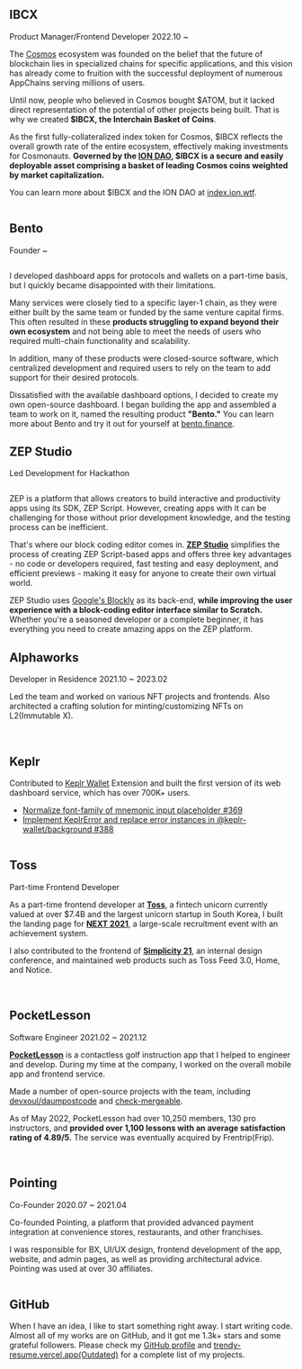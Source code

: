 ## IBCX

<Position>Product Manager/Frontend Developer 2022.10 ~</Position>

The [Cosmos](https://cosmos.network) ecosystem was founded on the belief that the future of blockchain lies in specialized chains for specific applications,
and this vision has already come to fruition with the successful deployment of numerous AppChains serving millions of users.

Until now, people who believed in Cosmos bought \$ATOM, but it lacked direct representation of the potential of other projects being built.
That is why we created **\$IBCX, the Interchain Basket of Coins**.

As the first fully-collateralized index token for Cosmos, \$IBCX reflects the overall growth rate of the entire ecosystem,
effectively making investments for Cosmonauts.
**Governed by the [ION DAO](https://ion.wtf), \$IBCX is a secure and easily deployable asset comprising a basket of leading Cosmos coins weighted by market capitalization.**

You can learn more about $IBCX and the ION DAO at [index.ion.wtf](https://index.ion.wtf).

<Image alt="" src="/assets/about/ibcx-1.jpg" />

## Bento

<Position>Founder ~</Position>

<Image alt="" src="/assets/about/bento.png" />

I developed dashboard apps for protocols and wallets on a part-time basis, but I quickly became disappointed with their limitations.

Many services were closely tied to a specific layer-1 chain, as they were either built by the same team or funded by the same venture capital firms.
This often resulted in these **products struggling to expand beyond their own ecosystem**
and not being able to meet the needs of users who required multi-chain functionality and scalability.

In addition, many of these products were closed-source software,
which centralized development and required users to rely on the team to add support for their desired protocols.

Dissatisfied with the available dashboard options, I decided to create my own open-source dashboard.
I began building the app and assembled a team to work on it, named the resulting product **"Bento."**
You can learn more about Bento and try it out for yourself at [bento.finance](https://www.bento.finance).

<Trophy contest="Klaymakers22" award="The Fi+ Track 2nd Place" />

<Trophy contest="Klaymakers22" award="The Ground X Challenge Winner" />

## ZEP Studio

<Position>Led Development for Hackathon</Position>

<Image alt="" src="/assets/about/zep-studio.png" />

ZEP is a platform that allows creators to build interactive and productivity apps using its SDK, ZEP Script.
However, creating apps with it can be challenging for those without prior development knowledge, and the testing process can be inefficient.

That's where our block coding editor comes in.
**[ZEP Studio](https://www.behance.net/gallery/150851977/ZEP-STUDIO-Block-Coding-Editor)** simplifies the process of creating ZEP Script-based apps and offers three key advantages - no code or developers required,
fast testing and easy deployment, and efficient previews - making it easy for anyone to create their own virtual world.

ZEP Studio uses [Google's Blockly](https://github.com/google/blockly) as its back-end, **while improving the user experience with a block-coding editor interface similar to Scratch.**
Whether you're a seasoned developer or a complete beginner, it has everything you need to create amazing apps on the ZEP platform.

<Trophy contest="JUNCTION ASIA" award="ZEP Track 2nd Place" />

## Alphaworks

<Position>Developer in Residence 2021.10 ~ 2023.02</Position>

Led the team and worked on various NFT projects and frontends. Also architected a crafting solution for minting/customizing NFTs on L2(Immutable X).

<Image alt="" src="/assets/about/manythings.png" />

<ImageList>
  <Image alt="" src="/assets/about/alti-1.png" />
  <Image alt="" src="/assets/about/alti-2.png" />
</ImageList>

<ImageList>
  <Image alt="" src="/assets/about/cybergalz-1.png" />
  <Image alt="" src="/assets/about/cybergalz-2.png" />
</ImageList>

## Keplr

Contributed to [Keplr Wallet](https://www.keplr.app/) Extension and built the first version of its web dashboard service, which has over 700K+ users.

- [Normalize font-family of mnemonic input placeholder #369](https://github.com/chainapsis/keplr-wallet/pull/369)
- [Implement KeplrError and replace error instances in @keplr-wallet/background #388](https://github.com/chainapsis/keplr-wallet/pull/388)

<Image alt="" src="/assets/about/keplr-1.png" />

<Tweet
  tweetId="https://twitter.com/scryptoguy/status/1505761392032632840"
  hasProfile
/>
<Tweet
  tweetId="https://twitter.com/rekt_in_2022/status/1504210985879764994"
  hasProfile
/>
<Tweet
  tweetId="https://twitter.com/DavidCrumpton/status/1504130887075651585"
  hasProfile
/>

## Toss

<Position>Part-time Frontend Developer</Position>

As a part-time frontend developer at **[Toss](https://toss.im)**, a fintech unicorn currently valued at over $7.4B and the largest unicorn startup in South Korea,
I built the landing page for **[NEXT 2021](https://toss.im/career/next-developer-2021)**, a large-scale recruitment event with an achievement system.

I also contributed to the frontend of **[Simplicity 21](https://toss.im/simplicity-21)**, an internal design conference, and maintained web products such as Toss Feed 3.0, Home, and Notice.

<ImageList>
  <Image alt="" src="/assets/about/toss-1.png" />
  <Image alt="" src="/assets/about/toss-2.png" />
</ImageList>

<ImageList>
  <Image alt="" src="/assets/about/toss-3.png" />
  <Image alt="" src="/assets/about/toss-4.png" />
</ImageList>

<Tweet
  tweetId="https://twitter.com/toss__official/status/1422116268694331392"
  hasProfile
/>
<Tweet
  tweetId="https://twitter.com/toss__official/status/1428232294385405957"
  hasProfile
/>

## PocketLesson

<Position>Software Engineer 2021.02 ~ 2021.12</Position>

**[PocketLesson](https://pocketlesson.com)** is a contactless golf instruction app that I helped to engineer and develop.
During my time at the company, I worked on the overall mobile app and frontend service.

Made a number of open-source projects with the team, including [devxoul/daumpostcode](https://github.com/devxoul/daumpostcode) and [check-mergeable](https://github.com/PocketLesson/check-mergeable).

As of May 2022, PocketLesson had over 10,250 members, 130 pro instructors, and **provided over 1,100 lessons with an average satisfaction rating of 4.89/5.**
The service was eventually acquired by Frentrip(Frip).

<ImageList>
  <Image alt="" src="/assets/about/pocketlesson-1.png" />
  <Image alt="" src="/assets/about/pocketlesson-2.png" />
</ImageList>

## Pointing

<Position>Co-Founder 2020.07 ~ 2021.04</Position>

Co-founded Pointing, a platform that provided advanced payment integration at convenience stores, restaurants, and other franchises.

I was responsible for BX, UI/UX design, frontend development of the app, website, and admin pages, as well as providing architectural advice. Pointing was used at over 30 affiliates.

<Image alt="" src="/assets/about/pointing.png" />

## GitHub

When I have an idea, I like to start something right away. I start writing code.
Almost all of my works are on GitHub, and it got me 1.3k+ stars and some grateful followers.
Please check my [GitHub profile](https://github.com/junhoyeo) and [trendy-resume.vercel.app(Outdated)](https://trendy-resume.vercel.app) for a complete list of my projects.

<ImageList>
  <Image alt="" src="/assets/about/github-2.png" />
  <Image alt="" src="/assets/about/github-1.png" />
</ImageList>
